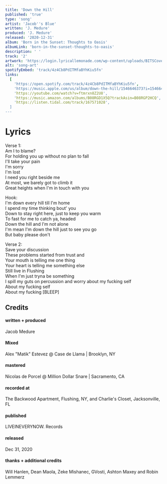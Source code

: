 ```yaml
---
title: 'Down the Hill'
published: 'true'
type: 'song'
artist: 'Jacob''s Blue'
written: 'J. Medure'
produced: 'J. Medure'
released: '2020-12-31'
album: 'Born in the Sunset: Thoughts to Oasis'
albumLink: 'born-in-the-sunset-thoughts-to-oasis'
description: ' '
track: '2'
artwork: 'https://login.lyricallemonade.com/wp-content/uploads/BITSCover1-scaled.jpg'
alt: 'song-art'
spotifyEmbed: 'track/4z4Cb8PdITMfaBYhKiu5fn'
links:
  [
    'https://open.spotify.com/track/4z4Cb8PdITMfaBYhKiu5fn',
    'https://music.apple.com/us/album/down-the-hill/1546646373?i=1546646558&app=music,
    'https://youtube.com/watch?v=ftmrxn8Z2U8',
    'https://music.amazon.com/albums/B08RGD1X5Q?trackAsin=B08RGP2HCQ',
    'https://listen.tidal.com/track/167571028',
  ]
---
```


# Lyrics

Verse 1:  
Am I to blame?  
For holding you up without no plan to fall  
I'll take your pain  
I'm sorry  
I'm lost  
I need you right beside me  
At most, we barely got to climb it  
Great heights when I'm in touch with you  
  
Hook:  
I'm down every hill till I'm home  
I spend my time thinking bout' you  
Down to stay right here, just to keep you warm  
To fast for me to catch ya, headed  
Down the hill and I'm not alone  
I'm mean I'm down the hill just to see you go  
But baby please don't  
  
Verse 2:  
Save your discussion  
These problems started from trust and  
Your mouth is telling me one thing  
Your heart is telling me something else  
Still live in Flushing  
When I'm just tryna be something  
I spill my guts on percussion and worry about my fucking self  
About my fucking self  
About my fucking [BLEEP]


## Credits

<div className="album-credits flex-col w-full not-prose justify-start">
  <div className="credit flex-auto flex-grow">
    <h4>written + produced</h4>
    <p>Jacob Medure</p>
  </div>
  <div className="credit flex-auto flex-grow">
    <h4>Mixed</h4>
    <p>Alex "Matik" Estevez @ Case de Llama | Brooklyn, NY</p>
  </div>
  <div className="credit flex-auto flex-grow">
    <h4>mastered</h4>
    <p>Nicolas de Porcel @ Million Dollar Snare | Sacramento, CA</p>
  </div>
  <div className="credit flex-auto flex-grow">
    <h4>recorded at</h4>
    <p>The Backwood Apartment, Flushing, NY, and Charlie's Closet, Jacksonville, FL</p>
  </div>
  <div className="credit flex-auto flex-grow">
    <h4>published</h4>
    <p>LIVEINEVERYNOW. Records</p>
  </div>
  <div className="credit flex-auto flex-grow">
    <h4>released</h4>
    <p>Dec 31, 2020</p>
  </div>
  <div className="credit flex-auto flex-grow">
    <h4>thanks + additional credits</h4>
    <p>Will Hanlen, Dean Maola, Zeke Mishanec, GVosti, Ashton Maxey and Robin Lemmerz</p>
  </div>
</div>
